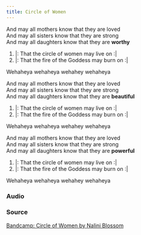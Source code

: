 ```yaml
---
title: Circle of Women
---
```





And may all mothers know that they are loved  
And may all sisters know that they are strong  
And may all daughters know that they are **worthy**
1. |: That the circle of women may live on :|  
2. |: That the fire of the Goddess may burn on :|   
  
Wehaheya wehaheya wehahey wehaheya  
  
And may all mothers know that they are loved  
And may all sisters know that they are strong  
And may all daughters know that they are **beautiful**
1. |: That the circle of women may live on :|  
2. |: That the fire of the Goddess may burn on :|   
  
Wehaheya wehaheya wehahey wehaheya  
  
And may all mothers know that they are loved  
And may all sisters know that they are strong  
And may all daughters know that they are **powerful**  
1. |: That the circle of women may live on :|  
2. |: That the fire of the Goddess may burn on :|   
  
Wehaheya wehaheya wehahey wehaheya  

### Audio
<AudioComponent source="/audio/circle-of-women.mp3"/>  

### Source 
[Bandcamp: Circle of Women by Nalini Blossom](https://naliniblossom.bandcamp.com/track/circle-of-women-original-version)  
